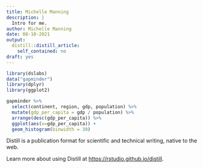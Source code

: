 ```yaml
---
title: Michelle Manning
description: |
  Intro for me.
author: Michelle Manning
date: 08-10-2021
output:
  distill::distill_article:
    self_contained: no
draft: yes
---
```



```r
library(dslabs)
data("gapminder")
library(dplyr)
library(ggplot2)


```

```r
gapminder %>% 
  select(continent, region, gdp, population) %>%
  mutate(gdp_per_capita = gdp / population) %>% 
  arrange(desc(gdp_per_capita)) %>%
  ggplot(aes(x=gdp_per_capita)) + 
  geom_histogram(binwidth = 30)
```

Distill is a publication format for scientific and technical writing, native to the web.

Learn more about using Distill at <https://rstudio.github.io/distill>.


